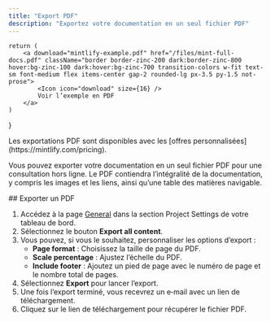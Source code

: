 ```yaml
---
title: "Export PDF"
description: "Exportez votre documentation en un seul fichier PDF"
---
```


    return (
        <a download="mintlify-example.pdf" href="/files/mint-full-docs.pdf" className="border border-zinc-200 dark:border-zinc-800 hover:bg-zinc-100 dark:hover:bg-zinc-700 transition-colors w-fit text-sm font-medium flex items-center gap-2 rounded-lg px-3.5 py-1.5 not-prose">
            <Icon icon="download" size={16} />
            Voir l’exemple en PDF
        </a>
    )
}

<Info>
  Les exportations PDF sont disponibles avec les [offres personnalisées](https://mintlify.com/pricing).
</Info>

Vous pouvez exporter votre documentation en un seul fichier PDF pour une consultation hors ligne. Le PDF contiendra l’intégralité de la documentation, y compris les images et les liens, ainsi qu’une table des matières navigable.


<div id="exporting-a-pdf">
  ## Exporter un PDF
</div>

1. Accédez à la page [General](https://dashboard.mintlify.com/settings/deployment/general) dans la section Project Settings de votre tableau de bord.
2. Sélectionnez le bouton **Export all content**.
3. Vous pouvez, si vous le souhaitez, personnaliser les options d’export :
    - **Page format** : Choisissez la taille de page du PDF.
    - **Scale percentage** : Ajustez l’échelle du PDF.
    - **Include footer** : Ajoutez un pied de page avec le numéro de page et le nombre total de pages.
4. Sélectionnez **Export** pour lancer l’export.
5. Une fois l’export terminé, vous recevrez un e‑mail avec un lien de téléchargement.
6. Cliquez sur le lien de téléchargement pour récupérer le fichier PDF.

<DownloadPDFButton />